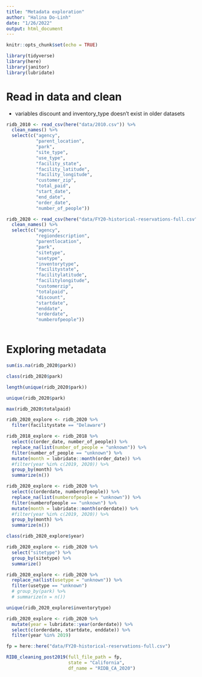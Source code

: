 ```yaml
---
title: "Metadata exploration"
author: "Halina Do-Linh"
date: "1/26/2022"
output: html_document
---
```


```r
knitr::opts_chunk$set(echo = TRUE)

library(tidyverse)
library(here)
library(janitor)
library(lubridate)
```

# Read in data and clean
- variables discount and inventory_type doesn't exist in older datasets

```r
ridb_2010 <- read_csv(here("data/2010.csv")) %>% 
  clean_names() %>% 
  select(c("agency",
           "parent_location",
           "park",
           "site_type",
           "use_type",
           "facility_state",
           "facility_latitude",
           "facility_longitude",
           "customer_zip",
           "total_paid",
           "start_date",
           "end_date",
           "order_date",
           "number_of_people"))
```



```r
ridb_2020 <- read_csv(here("data/FY20-historical-reservations-full.csv")) %>% 
  clean_names() %>% 
  select(c("agency", 
           "regiondescription",
           "parentlocation",
           "park",
           "sitetype",
           "usetype",
           "inventorytype",
           "facilitystate",
           "facilitylatitude",
           "facilitylongitude",
           "customerzip",
           "totalpaid",
           "discount",
           "startdate",
           "enddate",
           "orderdate",
           "numberofpeople"))
  
```

# Exploring metadata

```r
sum(is.na(ridb_2020$park))

class(ridb_2020$park)

length(unique(ridb_2020$park))

unique(ridb_2020$park)

max(ridb_2020$totalpaid)
```

```r
ridb_2020_explore <- ridb_2020 %>% 
  filter(facilitystate == "Delaware")
```


```r
ridb_2018_explore <- ridb_2018 %>%
  select(c(order_date, number_of_people)) %>% 
  replace_na(list(number_of_people = "unknown")) %>% 
  filter(number_of_people == "unknown") %>% 
  mutate(month = lubridate::month(order_date)) %>% 
  #filter(year %in% c(2019, 2020)) %>% 
  group_by(month) %>% 
  summarize(n())
```


```r
ridb_2020_explore <- ridb_2020 %>%
  select(c(orderdate, numberofpeople)) %>% 
  replace_na(list(numberofpeople = "unknown")) %>% 
  filter(numberofpeople == "unknown") %>% 
  mutate(month = lubridate::month(orderdate)) %>% 
  #filter(year %in% c(2019, 2020)) %>% 
  group_by(month) %>% 
  summarize(n())

class(ridb_2020_explore$year)
```


```r
ridb_2020_explore <- ridb_2020 %>% 
  select("sitetype") %>% 
  group_by(sitetype) %>% 
  summarize()

```


```r
ridb_2020_explore <- ridb_2020 %>% 
  replace_na(list(usetype = "unknown")) %>% 
  filter(usetype == "unknown")
  # group_by(park) %>% 
  # summarize(n = n())

unique(ridb_2020_explore$inventorytype)
```


```r
ridb_2020_explore <- ridb_2020 %>%
  mutate(year = lubridate::year(orderdate)) %>% 
  select(c(orderdate, startdate, enddate)) %>% 
  filter(year %in% 2019)
```


```r
fp = here::here("data/FY20-historical-reservations-full.csv")

RIDB_cleaning_post2019(full_file_path = fp, 
                       state = "California", 
                       df_name = "RIDB_CA_2020")
```





